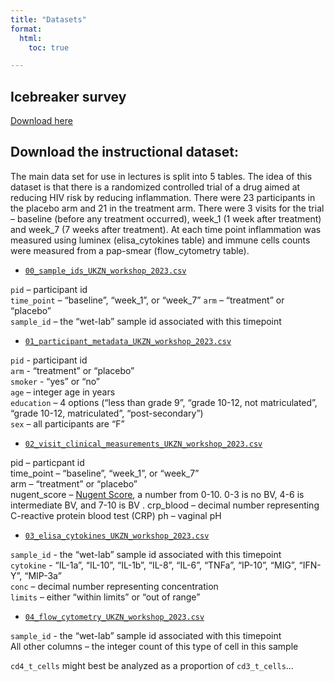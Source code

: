 ```yaml
---
title: "Datasets"
format: 
  html:
    toc: true

---
```


## Icebreaker survey

[Download here](https://docs.google.com/spreadsheets/d/e/2PACX-1vRD_PMPFbTkZmIhXcc0y70IEznxMDpaw8tvsD64JvWLT-aogEnMoVjAWTlvLtHiLCUyTRbsA6ePgQnN/pub?gid=1324386097&single=true&output=csv)

## Download the instructional dataset:

The main data set for use in lectures is split into 5 tables. The idea of this dataset is that there is a randomized controlled trial of a drug aimed at reducing HIV risk by reducing inflammation. There were 23 participants in the placebo arm and 21 in the treatment arm. There were 3 visits for the trial – baseline (before any treatment occurred), week_1 (1 week after treatment) and week_7 (7 weeks after treatment). At each time point inflammation was measured using luminex (elisa_cytokines table) and immune cells counts were measured from a pap-smear (flow_cytometry table).  

- [`00_sample_ids_UKZN_workshop_2023.csv`](datasets/instructional_dataset/00_sample_ids_UKZN_workshop_2023.csv)

`pid` – participant id  
`time_point` – “baseline”, “week_1”, or “week_7” 
`arm` – “treatment” or “placebo"  
`sample_id` – the “wet-lab” sample id associated with this timepoint  

- [`01_participant_metadata_UKZN_workshop_2023.csv`](datasets/instructional_dataset/01_participant_metadata_UKZN_workshop_2023.csv)

`pid` - participant id  
`arm` - “treatment” or “placebo”  
`smoker` - “yes” or “no”  
`age` – integer age in years  
`education` – 4 options (“less than grade 9”, "grade 10-12, not matriculated", "grade 10-12, matriculated", "post-secondary")  
`sex` – all participants are “F”  

- [`02_visit_clinical_measurements_UKZN_workshop_2023.csv`](datasets/instructional_dataset/02_visit_clinical_measurements_UKZN_workshop_2023.csv)

pid – particpant id  
time_point – “baseline”, “week_1”, or “week_7”  
arm – “treatment” or “placebo”  
nugent_score – [Nugent Score](https://en.wikipedia.org/wiki/Nugent_score), a number from 0-10. 0-3 is no BV, 4-6 is intermediate BV, and 7-10 is BV  .
crp_blood – decimal number representing C-reactive protein blood test (CRP) 
ph – vaginal pH  

- [`03_elisa_cytokines_UKZN_workshop_2023.csv`](datasets/instructional_dataset/03_elisa_cytokines_UKZN_workshop_2023.csv)

`sample_id` - the “wet-lab” sample id associated with this timepoint  
`cytokine` - "IL-1a", "IL-10", "IL-1b", "IL-8", "IL-6", "TNFa", "IP-10", "MIG", "IFN-Y", "MIP-3a"  
`conc` – decimal number representing concentration   
`limits` – either “within limits” or “out of range” 

- [`04_flow_cytometry_UKZN_workshop_2023.csv`](datasets/instructional_dataset/04_flow_cytometry_UKZN_workshop_2023.csv)

`sample_id` - the “wet-lab” sample id associated with this timepoint  
All other columns – the integer count of this type of cell in this sample

`cd4_t_cells` might best be analyzed as a proportion of `cd3_t_cells`...